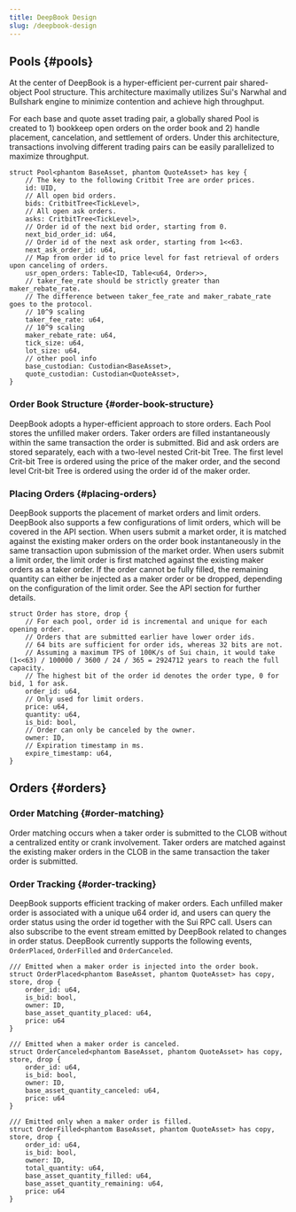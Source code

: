 ```yaml
---
title: DeepBook Design
slug: /deepbook-design
---
```


## Pools {#pools}

At the center of DeepBook is a hyper-efficient per-current pair shared-object Pool structure. This architecture maximally utilizes Sui's Narwhal and Bullshark engine to minimize contention and achieve high throughput.

For each base and quote asset trading pair, a globally shared Pool is created to 1) bookkeep open orders on the order book and 2) handle placement, cancelation, and settlement of orders. Under this architecture, transactions involving different trading pairs can be easily parallelized to maximize throughput.

```sui-move
struct Pool<phantom BaseAsset, phantom QuoteAsset> has key {
    // The key to the following Critbit Tree are order prices.
    id: UID,
    // All open bid orders.
    bids: CritbitTree<TickLevel>,
    // All open ask orders.
    asks: CritbitTree<TickLevel>,
    // Order id of the next bid order, starting from 0.
    next_bid_order_id: u64,
    // Order id of the next ask order, starting from 1<<63.
    next_ask_order_id: u64,
    // Map from order id to price level for fast retrieval of orders upon canceling of orders.
    usr_open_orders: Table<ID, Table<u64, Order>>,
    // taker_fee_rate should be strictly greater than maker_rebate_rate.
    // The difference between taker_fee_rate and maker_rabate_rate goes to the protocol.
    // 10^9 scaling
    taker_fee_rate: u64,
    // 10^9 scaling
    maker_rebate_rate: u64,
    tick_size: u64,
    lot_size: u64,
    // other pool info
    base_custodian: Custodian<BaseAsset>,
    quote_custodian: Custodian<QuoteAsset>,
}
```

### Order Book Structure {#order-book-structure}

DeepBook adopts a hyper-efficient approach to store orders. Each Pool stores the unfilled maker orders. Taker orders are filled instantaneously within the same transaction the order is submitted. Bid and ask orders are stored separately, each with a two-level nested Crit-bit Tree. The first level Crit-bit Tree is ordered using the price of the maker order, and the second level Crit-bit Tree is ordered using the order id of the maker order.

### Placing Orders {#placing-orders}

DeepBook supports the placement of market orders and limit orders. DeepBook also supports a few configurations of limit orders, which will be covered in the API section. When users submit a market order, it is matched against the existing maker orders on the order book instantaneously in the same transaction upon submission of the market order. When users submit a limit order, the limit order is first matched against the existing maker orders as a taker order. If the order cannot be fully filled, the remaining quantity can either be injected as a maker order or be dropped, depending on the configuration of the limit order. See the API section for further details.

```sui-move
struct Order has store, drop {
    // For each pool, order id is incremental and unique for each opening order.
    // Orders that are submitted earlier have lower order ids.
    // 64 bits are sufficient for order ids, whereas 32 bits are not.
    // Assuming a maximum TPS of 100K/s of Sui chain, it would take (1<<63) / 100000 / 3600 / 24 / 365 = 2924712 years to reach the full capacity.
    // The highest bit of the order id denotes the order type, 0 for bid, 1 for ask.
    order_id: u64,
    // Only used for limit orders.
    price: u64,
    quantity: u64,
    is_bid: bool,
    // Order can only be canceled by the owner.
    owner: ID,
    // Expiration timestamp in ms.
    expire_timestamp: u64,
}
```

## Orders {#orders}

### Order Matching {#order-matching}

Order matching occurs when a taker order is submitted to the CLOB without a centralized entity or crank involvement. Taker orders are matched against the existing maker orders in the CLOB in the same transaction the taker order is submitted.

### Order Tracking {#order-tracking}

DeepBook supports efficient tracking of maker orders. Each unfilled maker order is associated with a unique u64 order id, and users can query the order status using the order id together with the Sui RPC call. Users can also subscribe to the event stream emitted by DeepBook related to changes in order status. DeepBook currently supports the following events, `OrderPlaced`, `OrderFilled` and `OrderCanceled`.

```sui-move
/// Emitted when a maker order is injected into the order book.
struct OrderPlaced<phantom BaseAsset, phantom QuoteAsset> has copy, store, drop {
    order_id: u64,
    is_bid: bool,
    owner: ID,
    base_asset_quantity_placed: u64,
    price: u64
}

/// Emitted when a maker order is canceled.
struct OrderCanceled<phantom BaseAsset, phantom QuoteAsset> has copy, store, drop {
    order_id: u64,
    is_bid: bool,
    owner: ID,
    base_asset_quantity_canceled: u64,
    price: u64
}

/// Emitted only when a maker order is filled.
struct OrderFilled<phantom BaseAsset, phantom QuoteAsset> has copy, store, drop {
    order_id: u64,
    is_bid: bool,
    owner: ID,
    total_quantity: u64,
    base_asset_quantity_filled: u64,
    base_asset_quantity_remaining: u64,
    price: u64
}
```

